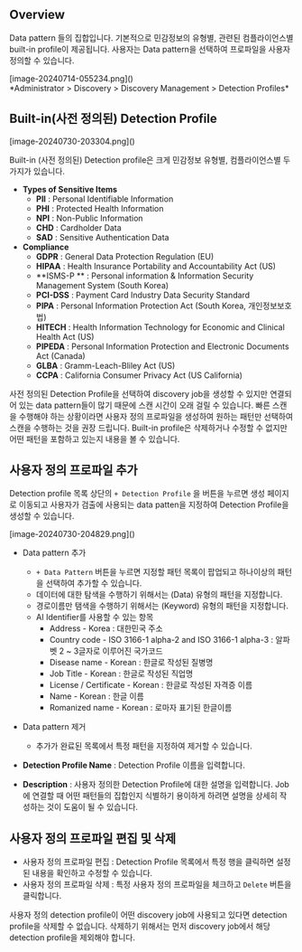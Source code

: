 
## Overview
Data pattern 들의 집합입니다. 기본적으로 민감정보의 유형별, 관련된 컴플라이언스별 built-in profile이 제공됩니다.  사용자는 Data pattern을 선택하여 프로파일을 사용자 정의할 수 있습니다.

<p align="center">
<div>[image-20240714-055234.png]()</div>
*Administrator &gt; Discovery &gt; Discovery Management &gt; Detection Profiles*
</p>



## Built-in(사전 정의된) Detection Profile
<p align="center">
<div>[image-20240730-203304.png]()</div>
</p>

Built-in (사전 정의된) Detection profile은 크게 민감정보 유형별, 컴플라이언스별 두가지가 있습니다.

* **Types of Sensitive Items**
    * **PII**  : Personal Identifiable Information
    * **PHI**  : Protected Health Information
    * **NPI**  : Non-Public Information
    * **CHD**  : Cardholder Data
    * **SAD**  : Sensitive Authentication Data
* **Compliance**
    * **GDPR**  : General Data Protection Regulation (EU)
    * **HIPAA**  : Health Insurance Portability and Accountability Act (US)
    * **ISMS-P ** : Personal information & Information Security Management System (South Korea)
    * **PCI-DSS**  : Payment Card Industry Data Security Standard
    * **PIPA**  : Personal Information Protection Act (South Korea, 개인정보보호법)
    * **HITECH**  : Health Information Technology for Economic and Clinical Health Act (US)
    * **PIPEDA**  : Personal Information Protection and Electronic Documents Act (Canada)
    * **GLBA**  : Gramm-Leach-Bliley Act (US)
    * **CCPA**  : California Consumer Privacy Act (US California)

<Callout type="important">
사전 정의된 Detection Profile을 선택하여 discovery job을 생성할 수 있지만 연결되어 있는 data pattern들이 많기 때문에 스캔 시간이 오래 걸릴 수 있습니다. 빠른 스캔을 수행해야 하는 상황이라면 사용자 정의 프로파일을 생성하여 원하는 패턴만 선택하여 스캔을 수행하는 것을 권장 드립니다. 
</Callout>

<Callout type="info">
Built-in profile은 삭제하거나 수정할 수 없지만 어떤 패턴을 포함하고 있는지 내용을 볼 수 있습니다. 
</Callout>



## 사용자 정의 프로파일 추가
Detection profile 목록 상단의 `+ Detection Profile` 을 버튼을 누르면 생성 페이지로 이동되고 사용자가 검출에 사용되는 data patten을 지정하여 Detection Profile을 생성할 수 있습니다.

<p align="center">
<div>[image-20240730-204829.png]()</div>
</p>

* Data pattern 추가
    * `+ Data Pattern` 버튼을 누르면 지정할 패턴 목록이 팝업되고 하나이상의 패턴을 선택하여 추가할 수 있습니다.
    * 데이터에 대한 탐색을 수행하기 위해서는 (Data) 유형의 패턴을 지정합니다.
    * 경로이름만 탬색을 수행하기 위해서는 (Keyword) 유형의 패턴을 지정합니다.
    * AI Identifier를 사용할 수 있는 항목
        * Address - Korea : 대한민국 주소
        * Country code - ISO 3166-1 alpha-2 and ISO 3166-1 alpha-3 : 알파벳 2 ~ 3글자로 이루어진 국가코드
        * Disease name - Korean : 한글로 작성된 질병명
        * Job Title - Korean : 한글로 작성된 직업명
        * License / Certificate - Korean : 한글로 작성된 자격증 이름
        * Name - Korean : 한글 이름
        * Romanized name - Korean : 로마자 표기된 한글이름

* Data pattern 제거
    * 추가가 완료된 목록에서 특정 패턴을 지정하여 제거할 수 있습니다.
* **Detection Profile Name**  : Detection Profile 이름을 입력합니다.
* **Description**  : 사용자 정의한 Detection Profile에 대한 설명을 입력합니다. Job에 연결할 때 어떤 패턴들의 집합인지 식별하기 용이하게 하려면 설명을 상세히 작성하는 것이 도움이 될 수 있습니다.



## 사용자 정의 프로파일 편집 및 삭제
* 사용자 정의 프로파일 편집 : Detection Profile 목록에서 특정 행을 클릭하면 설정된 내용을 확인하고 수정할 수 있습니다.
* 사용자 정의 프로파일 삭제 : 특정 사용자 정의 프로파일을 체크하고 `Delete` 버튼을 클릭합니다.

<Callout type="important">
사용자 정의 detection profile이 어떤 discovery job에 사용되고 있다면 detection profile을 삭제할 수 없습니다. 삭제하기 위해서는 먼저 discovery job에서 해당 detection profile을 제외해야 합니다. 
</Callout>


